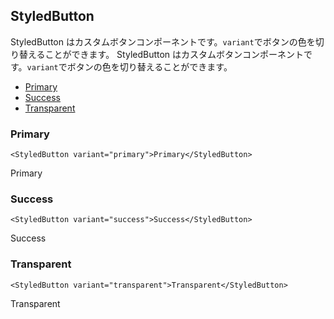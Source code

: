 
## StyledButton

StyledButton はカスタムボタンコンポーネントです。`variant`でボタンの色を切り替えることができます。
StyledButton はカスタムボタンコンポーネントです。`variant`でボタンの色を切り替えることができます。

- [Primary](#primary)
- [Success](#success)
- [Transparent](#transparent)

### Primary

```tsx
<StyledButton variant="primary">Primary</StyledButton>
```

<StyledButton variant="primary">Primary</StyledButton>

### Success

```tsx
<StyledButton variant="success">Success</StyledButton>
```

<StyledButton variant="success">Success</StyledButton>

### Transparent

```tsx
<StyledButton variant="transparent">Transparent</StyledButton>
```

<StyledButton variant="transparent">Transparent</StyledButton>
